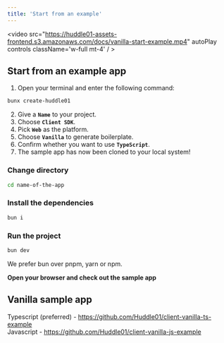 ```yaml
---
title: 'Start from an example'
---
```




<video src="https://huddle01-assets-frontend.s3.amazonaws.com/docs/vanilla-start-example.mp4" autoPlay controls className='w-full mt-4' / >

## Start from an example app


1. Open your terminal and enter the following command:

```bash
bunx create-huddle01
```

2. Give a **`Name`** to your project.
3. Choose **`Client SDK`**.
4. Pick **`Web`** as the platform.
5. Choose **`Vanilla`** to generate boilerplate.
6. Confirm whether you want to use **`TypeScript`**.
7. The sample app has now been cloned to your local system!

### Change directory

```bash
cd name-of-the-app
```

### Install the dependencies

```bash
bun i
```

### Run the project

```bash
bun dev
```

<Callout>
 We prefer bun over pnpm, yarn or npm.

</Callout>

**Open your browser and check out the sample app**

## Vanilla sample app

Typescript (preferred) - https://github.com/Huddle01/client-vanilla-ts-example <br/>
Javascript - https://github.com/Huddle01/client-vanilla-js-example